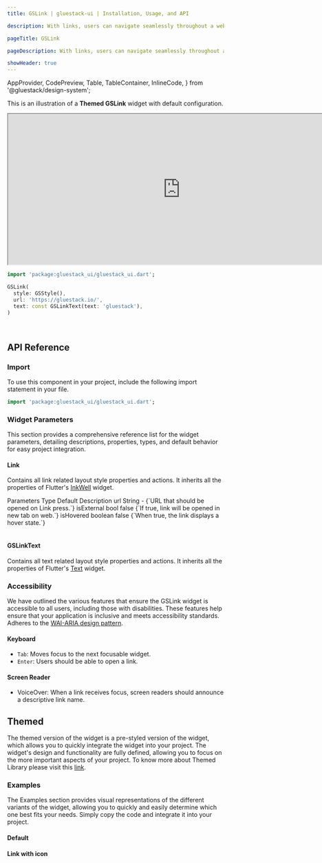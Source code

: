 ```yaml
---
title: GSLink | gluestack-ui | Installation, Usage, and API

description: With links, users can navigate seamlessly throughout a website. This widget has a hyperlinked appearance for a user-friendly experience.

pageTitle: GSLink

pageDescription: With links, users can navigate seamlessly throughout a website. This widget has a hyperlinked appearance for a user-friendly experience.

showHeader: true
---
```



  AppProvider,
  CodePreview,
  Table,
  TableContainer,
  InlineCode,
} from '@gluestack/design-system';

<Meta title="Components/Forms/Link" />

This is an illustration of a **Themed GSLink** widget with default configuration.

<iframe
  src="https://gluestack-flutter.web.app/#/linkPreview"
  title="Example"
  width="800"
  height="350"
></iframe>

```dart
import 'package:gluestack_ui/gluestack_ui.dart';

GSLink(
  style: GSStyle(),
  url: 'https://gluestack.io/',
  text: const GSLinkText(text: 'gluestack'),
)
```

<br />

## API Reference

### Import

To use this component in your project, include the following import statement in your file.

```dart
import 'package:gluestack_ui/gluestack_ui.dart';
```

### Widget Parameters

This section provides a comprehensive reference list for the widget parameters, detailing descriptions, properties, types, and default behavior for easy project integration.

#### Link

Contains all link related layout style properties and actions.
It inherits all the properties of Flutter's [InkWell](https://api.flutter.dev/flutter/material/InkWell-class.html) widget.

<AppProvider>
  <TableContainer>
    <Table>
      <Table.THead>
        <Table.TR>
          <Table.TH>
            <Table.TText>Parameters</Table.TText>
          </Table.TH>
          <Table.TH>
            <Table.TText>Type</Table.TText>
          </Table.TH>
          <Table.TH>
            <Table.TText>Default</Table.TText>
          </Table.TH>
          <Table.TH>
            <Table.TText>Description</Table.TText>
          </Table.TH>
        </Table.TR>
      </Table.THead>
      <Table.TBody>
        <Table.TR>
          <Table.TD>
            <Table.TText>
              <InlineCode>url</InlineCode>
            </Table.TText>
          </Table.TD>
          <Table.TD>
            <Table.TText>String</Table.TText>
          </Table.TD>
          <Table.TD>
            <Table.TText>-</Table.TText>
          </Table.TD>
          <Table.TD>
            <Table.TText>{`URL that should be opened on Link press.`}</Table.TText>
          </Table.TD>
        </Table.TR>
        <Table.TR>
          <Table.TD>
            <Table.TText>
              <InlineCode>isExternal</InlineCode>
            </Table.TText>
          </Table.TD>
          <Table.TD>
            <Table.TText>bool</Table.TText>
          </Table.TD>
          <Table.TD>
            <Table.TText>false</Table.TText>
          </Table.TD>
          <Table.TD>
            <Table.TText>{`If true, link will be opened in new tab on web.`}</Table.TText>
          </Table.TD>
        </Table.TR>
        <Table.TR>
          <Table.TD>
            <Table.TText>
              <InlineCode>isHovered</InlineCode>
            </Table.TText>
          </Table.TD>
          <Table.TD>
            <Table.TText>boolean</Table.TText>
          </Table.TD>
          <Table.TD>
            <Table.TText>false</Table.TText>
          </Table.TD>
          <Table.TD>
            <Table.TText>{`When true, the link displays a hover state.`}</Table.TText>
          </Table.TD>
        </Table.TR>
      </Table.TBody>
    </Table>
  </TableContainer>
</AppProvider>

#### GSLinkText

Contains all text related layout style properties and actions. It inherits all the properties of Flutter's [Text](https://api.flutter.dev/flutter/widgets/Text-class.html) widget.

### Accessibility

We have outlined the various features that ensure the GSLink widget is accessible to all users, including those with disabilities. These features help ensure that your application is inclusive and meets accessibility standards. Adheres to the [WAI-ARIA design pattern](https://www.w3.org/WAI/ARIA/apg/patterns/link/).

#### Keyboard

- `Tab`: Moves focus to the next focusable widget.
- `Enter`: Users should be able to open a link.

#### Screen Reader

- VoiceOver: When a link receives focus, screen readers should announce a descriptive link name.

## Themed

The themed version of the widget is a pre-styled version of the widget, which allows you to quickly integrate the widget into your project. The widget's design and functionality are fully defined, allowing you to focus on the more important aspects of your project. To know more about Themed Library please visit this [link](https://gluestack.io/ui/docs/core-concepts/themed-library).

### Examples

The Examples section provides visual representations of the different variants of the widget, allowing you to quickly and easily determine which one best fits your needs. Simply copy the code and integrate it into your project.

#### Default

#### Link with icon
